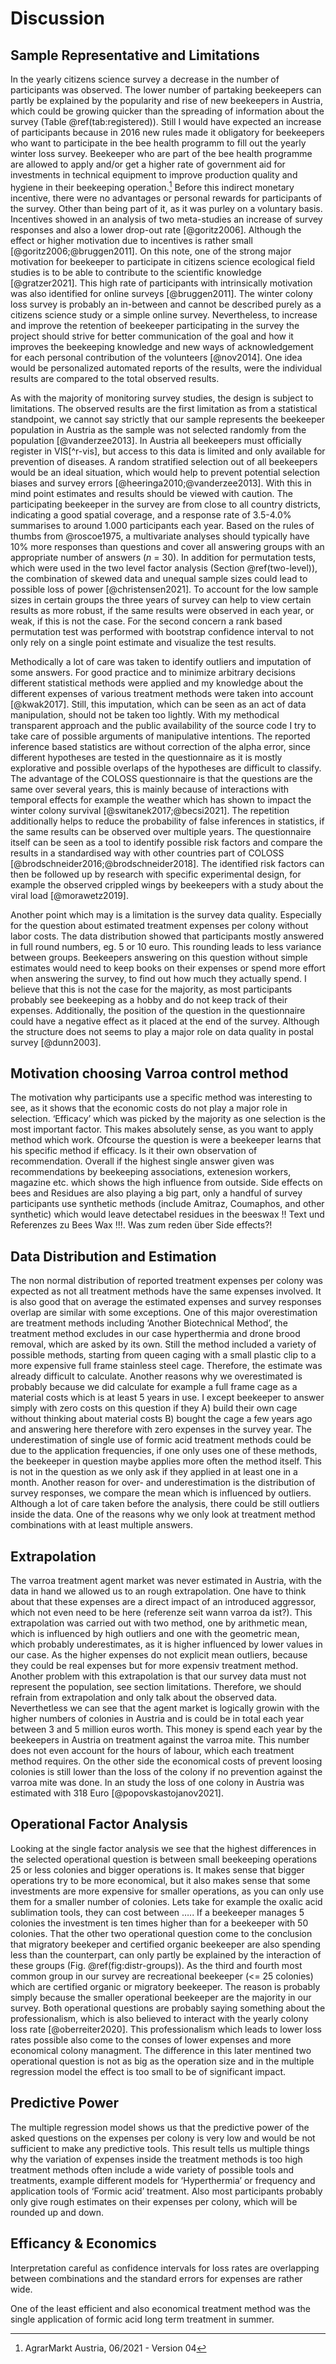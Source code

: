 # Discussion


## Sample Representative and Limitations

In the yearly citizens science survey a decrease in the number of participants was observed. The lower number of partaking beekeepers can partly be explained by the popularity and rise of new beekeepers in Austria, which could be growing quicker than the spreading of information about the survey (Table \@ref(tab:registered)). Still I would have expected an increase of participants because in 2016 new rules made it obligatory for beekeepers who want to participate in the bee health programm to fill out the yearly winter loss survey. Beekeeper who are part of the bee health programme are allowed to apply and/or get a higher rate of government aid for investments in technical equipment to improve production quality and hygiene in their beekeeping operation.^[AgrarMarkt Austria, 06/2021 - Version 04] Before this indirect monetary incentive, there were no advantages or personal rewards for participants of the survey. Other than being part of it, as it was purley on a voluntary basis. Incentives showed in an analysis of two meta-studies an increase of survey responses and also a lower drop-out rate [@goritz2006]. Although the effect or higher motivation due to incentives is rather small  [@goritz2006;@bruggen2011]. On this note, one of the strong major motivation for beekeeper to participate in citizens science ecological field studies is to be able to contribute to the scientific knowledge [@gratzer2021]. This high rate of participants with intrinsically motivation was also identified for online surveys [@bruggen2011]. The winter colony loss survey is probably an in-between and cannot be described purely as a citizens science study or a simple online survey. Nevertheless, to increase and improve the retention of beekeeper participating in the survey the project should strive for better communication of the goal and how it improves the beekeeping knowledge and new ways of acknowledgement for each personal contribution of the volunteers [@nov2014]. One idea would be personalized automated reports of the results, were the individual results are compared to the total observed results. 

As with the majority of monitoring survey studies, the design is subject to limitations. The observed results are the first limitation as from a statistical standpoint, we cannot say strictly that our sample represents the beekeeper population in Austria as the sample was not selected randomly from the population [@vanderzee2013]. In Austria all beekeepers must officially register in VIS[^r-vis], but access to this data is limited and only available for prevention of diseases. A random stratified selection out of all beekeepers would be an ideal situation, which would help to prevent potential selection biases and survey errors [@heeringa2010;@vanderzee2013]. With this in mind point estimates and results should be viewed with caution. The participating beekeeper in the survey are from close to all country districts, indicating a good spatial coverage, and a response rate of 3.5-4.0% summarises to around 1.000 participants each year. Based on the rules of thumbs from @roscoe1975, a multivariate analyses should typically have 10% more responses than questions and cover all answering groups with an appropriate number of answers (*n* = 30). In addition for permutation tests, which were used in the two level factor analysis (Section \@ref(two-level)), the combination of skewed data and unequal sample sizes could lead to possible loss of power [@christensen2021]. To account for the low sample sizes in certain groups the three years of survey can help to view certain results as more robust, if the same results were observed in each year, or weak, if this is not the case. For the second concern a rank based permutation test was performed with bootstrap confidence interval to not only rely on a single point estimate and visualize the test results.

Methodically a lot of care was taken to identify outliers and imputation of some answers. For good practice and to minimize arbitrary decisions different statistical methods were applied and my knowledge about the different expenses of various treatment methods were taken into account [@kwak2017]. Still, this imputation, which can be seen as an act of data manipulation, should not be taken too lightly. With my methodical transparent approach and the public availability of the source code I try to take care of possible arguments of manipulative intentions. The reported inference based statistics are without correction of the alpha error, since different hypotheses are tested in the questionnaire as it is mostly explorative and possible overlaps of the hypotheses are difficult to classify. The advantage of the COLOSS questionnaire is that the questions are the same over several years, this is mainly because of interactions with temporal effects for example the weather which has shown to impact the winter colony survival [@switanek2017;@becsi2021]. The repetition additionally helps to reduce the probability of false inferences in statistics, if the same results can be observed over multiple years. The questionnaire itself can be seen as a tool to identify possible risk factors and compare the results in a standardised way with other countries part of COLOSS [@brodschneider2016;@brodschneider2018]. The identified risk factors can then be followed up by research with specific experimental design, for example the observed crippled wings by beekeepers with a study about the viral load [@morawetz2019].

Another point which may is a limitation is the survey data quality. Especially for the question about estimated treatment expenses per colony without labor costs. The data distribution showed that participants mostly answered in full round numbers, eg. 5 or 10 euro. This rounding leads to less variance between groups. Beekeepers answering on this question without simple estimates would need to keep books on their expenses or spend more effort when answering the survey, to find out how much they actually spend. I believe that this is not the case for the majority, as most participants probably see beekeeping as a hobby and do not keep track of their expenses. Additionally, the position of the question in the questionnaire could have a negative effect as it placed at the end of the survey. Although the structure does not seems to play a major role on data quality in postal survey [@dunn2003].

## Motivation choosing Varroa control method

The motivation why participants use a specific method was interesting to see, as it shows that the economic costs do not play a major role in selection. 'Efficacy' which was picked by the majority as one selection is the most important factor. This makes absolutely sense, as you want to apply method which work. Ofcourse the question is were a beekeeper learns that his specific method if efficacy. Is it their own observation of recommendation. Overall if the highest single answer given was recommendations by beekeeping associations, extenesion workers, magazine etc. which shows the high influence from outside. Side effects on bees and Residues are also playing a big part, only a handful of survey participants use synthetic methods (include Amitraz, Coumaphos, and other synthetic) which would leave detectabel residues in the beeswax !! Text und Referenzes zu Bees Wax !!!. Was zum reden über Side effects?!

## Data Distribution and Estimation 

The non normal distribution of reported treatment expenses per colony was expected as not all treatment methods have the same expenses involved. It is also good that on average the estimated expenses and survey responses overlap are similar with some exceptions. One of this major overestimation are treatment methods including 'Another Biotechnical Method', the treatment method excludes in our case hyperthermia and drone brood removal, which are asked by its own. Still the method included a variety of possible methods, starting from queen caging with a small plastic clip to a more expensive full frame stainless steel cage. Therefore, the estimate was already difficult to calculate. Another reasons why we overestimated is probably because we did calculate for example a full frame cage as a material costs which is at least 5 years in use. I except beekeeper to answer simply with zero costs on this question if they A) build their own cage without thinking about material costs B) bought the cage a few years ago and answering here therefore with zero expenses in the survey year. The underestimation of single use of formic acid treatment methods could be due to the application frequencies, if one only uses one of these methods, the beekeeper in question maybe applies more often the method itself. This is not in the question as we only ask if they applied in at least one in a month. Another reason for over- and underestimation is the distribution of survey responses, we compare the mean which is influenced by outliers. Although a lot of care taken before the analysis, there could be still outliers inside the data. One of the reasons why we only look at treatment method combinations with at least multiple answers.

## Extrapolation

The varroa treatment agent market was never estimated in Austria, with the data in hand we allowed us to an rough extrapolation. One have to think about that these expenses are a direct impact of an introduced aggressor, which not even need to be here (referenze seit wann varroa da ist?). This extrapolation was carried out with two method, one by arithmetic mean, which is influenced by high outliers and one with the geometric mean, which probably underestimates, as it is higher influenced by lower values in our case. As the higher expenses do not explicit mean outliers, because they could be real expenses but for more expensiv treatment method. Another problem with this extrapolation is that our survey data must not represent the population, see section limitations. Therefore, we should refrain from extrapolation and only talk about the observed data. Neverthetless we can see that the agent market is logically growin with the higher numbers of colonies in Austria and is could be in total each year between 3 and 5 million euros worth. This money is spend each year by the beekeepers in Austria on treatment against the varroa mite. This number does not even account for the hours of labour, which each treatment method requires. On the other side the economical costs of prevent loosing colonies is still lower than the loss of the colony if no prevention against the varroa mite was done. In an study the loss of one colony in Austria was estimated with 318 Euro [@popovskastojanov2021].

## Operational Factor Analysis


Looking at the single factor analysis we see that the highest differences in the selected operational question is between small beekeeping operations 25 or less colonies and bigger operations is. It makes sense that bigger operations try to be more economical, but it also makes sense that some investments are more expensive for smaller operations, as you can only use them for a smaller number of colonies. Lets take for example the oxalic acid sublimation tools, they can cost between ..... If a beekeeper manages 5 colonies the investment is ten times higher than for a beekeeper with 50 colonies. That the other two operational question come to the conclusion that migratory beekeper and certified organic beekeeper are also spending less than the counterpart, can only partly be explained by the interaction of these groups (Fig. \@ref(fig:distr-groups)). As the third and fourth most common group in our survey are recreational beekeeper (<= 25 colonies) which are certified organic or migratory beekeeper. The reason is probably simply because the smaller operational beekeeper are the majority in our survey. Both operational questions are probably saying something about the professionalism, which is also believed to interact with the yearly colony loss rate [@oberreiter2020]. This professionalism which leads to lower loss rates possible also come to the conses of lower expenses and more economical colony managment. The difference in this later mentined two operational question is not as big as the operation size and in the multiple regression model the effect is too small to be of significant impact.

## Predictive Power

The multiple regression model shows us that the predictive power of the asked questions on the expenses per colony is very low and would be not sufficient to make any predictive tools. This result tells us multiple things why the variation of expenses inside the treatment methods is too high treatment methods often include a wide variety of possible tools and treatments, example different models for 'Hyperthermia' or frequency and application tools of 'Formic acid' treatment. Also most participants probably only give rough estimates on their expenses per colony, which will be rounded up and down.

## Efficancy & Economics

Interpretation careful as confidence intervals for loss rates are overlapping between combinations and the standard errors for expenses are rather wide. 

One of the least efficient and also economical treatment method was the single application of formic acid long term treatment in summer. 


